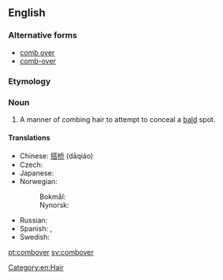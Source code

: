 {{wikipedia|Comb over}}
==English==

===Alternative forms===
* [[comb over]]
* [[comb-over]]

===Etymology===
{{compound|comb|over}}

===Noun===
{{en-noun}}

# A manner of combing hair to attempt to conceal a [[bald]] spot.

====Translations====
{{trans-top|A manner of combing hair to conceal a bald spot}}
* Chinese: [[搭桥]] (dāqiáo)
* Czech: {{t-|cs|přehazovačka|f}}
* Japanese: {{t-|ja|バーコード|tr=bākōdo}}
* Norwegian:
*: Bokmål: {{t-|no|hentesveis|m}}
*: Nynorsk: {{t-|nn|hentesveis|m}}
{{trans-mid}}
* Russian: {{t+|ru|зачёс|m|tr=začós}}
* Spanish: {{t-|es|peinado tapacalva|m}},  {{t-|es|tapacalva|m}}
* Swedish: {{t+|sv|överkamning|c}}
{{trans-bottom}}

[[Category:en:Hair]]

[[pt:combover]]
[[sv:combover]]